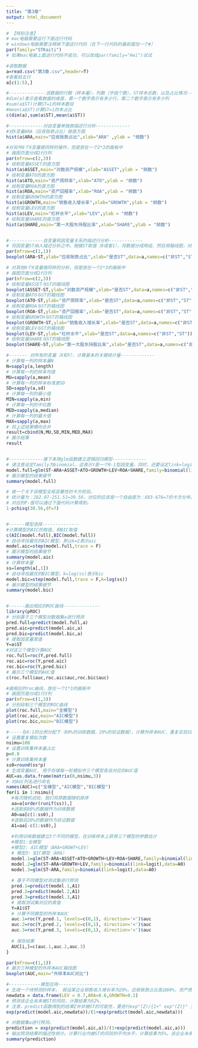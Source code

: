 ```yaml
---
title: "第3章"
output: html_document
---
```




```r
# 【特别注意】
# mac电脑需要运行下面这行代码
# windows电脑需要注释掉下面这行代码（在下一行代码的最前面加一个#）
par(family="STKaiti")
# 如果mac电脑上面这行代码不成功，可以改成par(family="Hei")试试

#读取数据
a=read.csv("第3章.csv",header=T)
#查看前五行
a[c(1:5),]

#--------------该数据的行数（样本量），列数（字段个数），ST样本总数，以及占比情况--------------
#dim(a)表示查看数据的维度，第一个数字表示有多少行，第二个数字表示有多少列
#sum(a$ST)计算ST=1的样本数目
#mean(a$ST)计算ST=1的本占比
c(dim(a),sum(a$ST),mean(a$ST))

#-------------对自变量单独做描述行分析-------------
#对X变量ARA（应收账款占比）做直方图
hist(a$ARA,main="应收账款占比",xlab="ARA" ,ylab = "频数")

#对另外6个X变量做同样的操作，但是放在一个2*3的画板中
# 画图页面分成2行3列
par(mfrow=c(2,3))
# 绘制变量ASSET的直方图
hist(a$ASSET,main="对数资产规模",xlab="ASSET",ylab = "频数")
# 绘制变量ATO的直方图
hist(a$ATO,main="资产周转率",xlab="ATO",ylab = "频数")
# 绘制变量ROA的直方图
hist(a$ROA,main="资产回报率",xlab="ROA",ylab = "频数")
# 绘制变量GROWTH的直方图
hist(a$GROWTH,main="销售收入增长率",xlab="GROWTH",ylab = "频数")
# 绘制变量LEV的直方图
hist(a$LEV,main="杠杆水平",xlab="LEV",ylab = "频数")
# 绘制变量SHARE的直方图
hist(a$SHARE,main="第一大股东持股比率",xlab="SHARE",ylab = "频数")


#-------------自变量和因变量关系的描述行分析-------------
# 将因变量ST纳入描述分析之中。根据ST取值（0或者1），将数据分成两组，然后用箱线图，对ARA做对比分析
par(mfrow=c(1,1))
boxplot(ARA~ST,ylab="应收账款占比",xlab="是否ST",data=a,names=c("非ST","ST"))

# 对其他6个X变量做同样的分析，但是放在一个2*3的画板中
# 画图页面分成2行3列
par(mfrow=c(2,3))
# 绘制变量ASSET与ST的箱线图
boxplot(ASSET~ST,ylab="对数资产规模",xlab="是否ST",data=a,names=c("非ST","ST"))
# 绘制变量ATO与ST的箱线图
boxplot(ATO~ST,ylab="资产周转率",xlab="是否ST",data=a,names=c("非ST","ST"))
# 绘制变量ROA与ST的箱线图
boxplot(ROA~ST,ylab="资产回报率",xlab="是否ST",data=a,names=c("非ST","ST"))
# 绘制变量GROWTH与ST的箱线图
boxplot(GROWTH~ST,ylab="销售收入增长率",xlab="是否ST",data=a,names=c("非ST","ST"))
# 绘制变量LEV与ST的箱线图
boxplot(LEV~ST,ylab="杠杆水平",xlab="是否ST",data=a,names=c("非ST","ST"))
# 绘制变量SHARE与ST的箱线图
boxplot(SHARE~ST,ylab="第一大股东持股比率",xlab="是否ST",data=a,names=c("非ST","ST"))

#------- 对所有的变量（X和Y），计算基本的关键统计量-------------
# 计算每一列的样本量N
N=sapply(a,length)
# 计算每一列的样本均值
MU=sapply(a,mean) 
# 计算每一列的样本标准差SD
SD=sapply(a,sd)
# 计算每一列的最小值
MIN=sapply(a,min)
# 计算每一列的中位数
MED=sapply(a,median)
# 计算每一列的最大值
MAX=sapply(a,max)
# 将上述结果横向合并
result=cbind(N,MU,SD,MIN,MED,MAX)
# 展示结果
result


#-------------接下来用glm函数建立逻辑回归模型-------------
# 请注意设定family为binomial，这表示Y是一个0-1型因变量。同时，还要设定link=logit，表示这是一个逻辑回归
model.full=glm(ST~ARA+ASSET+ATO+GROWTH+LEV+ROA+SHARE,family=binomial(link=logit),data=a)
# 展示模型的结果细节
summary(model.full)

# 做一个关于该模型全局显著性的卡方检验。
# 统计量为：282.07-251.51=30.56，对应的应该是一个自由度为：683-676=7的卡方分布。
# 对应的P-值可以通过下面代码计算得到。
1-pchisq(30.56,df=7)


#------模型选择--------------
#计算模型的AIC的取值，和BIC取值
c(AIC(model.full),BIC(model.full))
# 自动寻找最优的AIC模型，默认k=2表示aic
model.aic=step(model.full,trace = F)
# 展示模型的结果细节
summary(model.aic)
# 计算样本量
ss=length(a[,1])
# 自动寻找最优的BIC模型，k=log(ss)表示bic
model.bic=step(model.full,trace = F,k=log(ss))
# 展示模型的结果细节
summary(model.bic)


#------画出相应的ROC曲线--------------
library(pROC)
# 分别基于三个模型对数据集a进行预测
pred.full=predict(model.full,a)
pred.aic=predict(model.aic,a)
pred.bic=predict(model.bic,a)
# 提取因变量真值
Y=a$ST
#对这三个模型计算AUC 
roc.full=roc(Y,pred.full)
roc.aic=roc(Y,pred.aic)
roc.bic=roc(Y,pred.bic)
# 展示三个模型的AUC值
c(roc.full$auc,roc.aic$auc,roc.bic$auc)

#画相应的roc曲线，放在一个1*3的画板中
# 画图页面分成1行3列
par(mfrow=c(1,3))
# 分别绘制三个模型的ROC曲线
plot(roc.full,main="全模型")
plot(roc.aic,main="AIC模型")
plot(roc.bic,main="BIC模型")

#-----在4:1的比例分配下（80%的训练数据，20%的验证数据），计算外样本AUC，重复实验100次-------
# 设置重复模拟次数
nsimu=100
# 设置训练集样本量占比
p=0.8
# 计算训练集样本量
ss0=round(ss*p)
# 生成变量AUC, 用于存储每一轮模拟中三个模型各自对应的AUC值
AUC=as.data.frame(matrix(0,nsimu,3))
# 对AUC列名进行命名
names(AUC)=c("全模型","AIC模型","BIC模型")
for(i in 1:nsimu){
  #每次随机试验，我们将原数据随机排序
  aa=a[order(runif(ss)),]
  #选取前80%的数据作为训练数据
  A0=aa[c(1:ss0),]
  #选取后20%的数据作为验证数据
  A1=aa[-c(1:ss0),]
  
  #利用训练数据建立3个不同的模型，在训练样本上获得三个模型的参数估计
  #模型1:全模型
  #模型2: AIC模型（ARA+GROWT+LEV）
  # 模型3: BIC模型（ARA）
  model.1=glm(ST~ARA+ASSET+ATO+GROWTH+LEV+ROA+SHARE,family=binomial(link=logit),data=A0)
  model.2=glm(ST~ARA+GROWTH+LEV,family=binomial(link=logit),data=A0)
  model.3=glm(ST~ARA,family=binomial(link=logit),data=A0)
  
  # 基于不同模型对测试集进行预测
  pred.1=predict(model.1,A1)
  pred.2=predict(model.2,A1)
  pred.3=predict(model.3,A1)
  # 提取测试集对应的真值
  Y=A1$ST
  # 计算不同模型的外样本AUC
  auc.1=roc(Y,pred.1, levels=c(0,1), direction='<')$auc
  auc.2=roc(Y,pred.2, levels=c(0,1), direction='<')$auc
  auc.3=roc(Y,pred.3, levels=c(0,1), direction='<')$auc
  
  # 保存结果
  AUC[i,]=c(auc.1,auc.2,auc.3)
}

par(mfrow=c(1,1))
# 展示三种模型的外样本AUC箱线图
boxplot(AUC,main="外样本AUC对比")

#------------模型应用-----------------------
# 生成一个待预测的样本， 假设某企业销售收入增长率为20%，应收账款占比高达60%，资产债务比率也多达70%
newdata = data.frame(LEV = 0.7,ARA=0.6,GROWTH=0.2)
# 预测该企业未来被ST的风险，计算结果为52%.
# 注意，predict函数得到的结果Z并非被ST的可能性，要进行exp"(Z)/{1+" exp"(Z)}" 变换之后得到的才是被ST的可能性估计值
exp(predict(model.aic,newdata))/(1+exp(predict(model.aic,newdata)))

# 对数据集a进行预测。 
prediction = exp(predict(model.aic,a))/(1+exp(predict(model.aic,a))) 
# 输出预测结果的描述性统计。计算行业内被ST的风险的平均水平，计算结果为5%。该企业未来被ST的风险为52%，远高于行业平均水平5%
summary(prediction)

```

